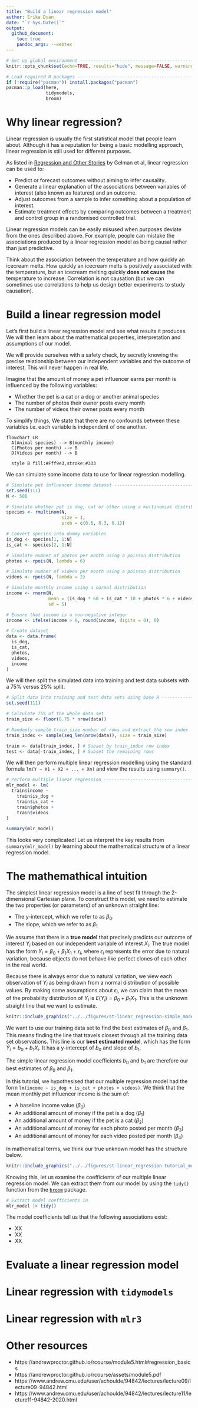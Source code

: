 ```yaml
---
title: "Build a linear regression model"
author: Erika Duan
date: "`r Sys.Date()`"
output:
  github_document:
    toc: true
    pandoc_args: --webtex 
---
```


```r
# Set up global environment ----------------------------------------------------
knitr::opts_chunk$set(echo=TRUE, results="hide", message=FALSE, warning=FALSE)  
```

```r
# Load required R packages -----------------------------------------------------
if (!require("pacman")) install.packages("pacman")
pacman::p_load(here,
               tidymodels,
               broom) 
```

# Why linear regression?    

Linear regression is usually the first statistical model that people learn about. Although it has a reputation for being a basic modelling approach, linear regression is still used for different purposes.   

As listed in [Regression and Other Stories](https://avehtari.github.io/ROS-Examples/) by Gelman et al, linear regression can be used to:   

+ Predict or forecast outcomes without aiming to infer causality.   
+ Generate a linear explanation of the associations between variables of interest (also known as features) and an outcome.    
+ Adjust outcomes from a sample to infer something about a population of interest.    
+ Estimate treatment effects by comparing outcomes between a treatment and control group in a randomised controlled trial.    

Linear regression models can be easily misused when purposes deviate from the ones described above. For example, people can mistake the associations produced by a linear regression model as being causal rather than just predictive.  

Think about the association between the temperature and how quickly an icecream melts. How quickly an icecream melts is positively associated with the temperature, but an icecream melting quickly **does not cause** the temperature to increase. Correlation is not causation (but we can sometimes use correlations to help us design better experiments to study causation).   

# Build a linear regression model 

Let's first build a linear regression model and see what results it produces. We will then learn about the mathematical properties, interpretation and assumptions of our model.      

We will provide ourselves with a safety check, by secretly knowing the precise relationship between our independent variables and the outcome of interest. This will never happen in real life.   

Imagine that the amount of money a pet influencer earns per month is influenced by the following variables:    

+ Whether the pet is a cat or a dog or another animal species       
+ The number of photos their owner posts every month      
+ The number of videos their owner posts every month      

To simplify things, We state that there are no confounds between these variables i.e. each variable is independent of one another.   

```mermaid
flowchart LR  
  A(Animal species) --> B(monthly income) 
  C(Photos per month) --> B
  D(Videos per month) --> B

  style B fill:#Fff9e3,stroke:#333
```

We can simulate some income data to use for linear regression modelling.  

```r
# Simulate pet influencer income dataset ---------------------------------------
set.seed(111)
N <- 500  

# Simulate whether pet is dog, cat or other using a multinomial distribution  
species <- rmultinom(N, 
                     size = 1,
                     prob = c(0.6, 0.3, 0.1))

# Convert species into dummy variables     
is_dog <- species[1, 1:N]
is_cat <- species[2, 1:N]

# Simulate number of photos per month using a poisson distribution 
photos <- rpois(N, lambda = 6)

# Simulate number of videos per month using a poisson distribution
videos <- rpois(N, lambda = 2)

# Simulate monthly income using a normal distribution 
income <- rnorm(N,
                mean = (is_dog * 60 + is_cat * 10 + photos * 6 + videos * 18) + 50,
                sd = 5)

# Ensure that income is a non-negative integer
income <- ifelse(income > 0, round(income, digits = 0), 0)

# Create dataset
data <- data.frame(
  is_dog,
  is_cat,
  photos,
  videos, 
  income
)
```

We will then split the simulated data into training and test data subsets with a 75% versus 25% split.      

```r
# Split data into training and test data sets using base R ---------------------
set.seed(111)

# Calculate 75% of the whole data set
train_size <- floor(0.75 * nrow(data))

# Randomly sample train_size number of rows and extract the row index
train_index <- sample(seq_len(nrow(data)), size = train_size) 

train <- data[train_index, ] # Subset by train_index row index
test <- data[-train_index, ] # Subset the remaining rows
```

We will then perform multiple linear regression modelling using the standard formula `lm(Y ~ X1 + X2 + ... + Xn)` and view the results using `summary()`.    

```r
# Perform multiple linear regression -------------------------------------------
mlr_model <- lm(
  train$income ~ 
    train$is_dog +
    train$is_cat +
    train$photos + 
    train$videos
)

summary(mlr_model)
```

This looks very complicated! Let us interpret the key results from `summary(mlr_model)` by learning about the mathematical structure of a linear regression model.   


# The mathemathical intuition   

The simplest linear regression model is a line of best fit through the 2-dimensional Cartesian plane. To construct this model, we need to estimate the two properties (or parameters) of an unknown straight line:  

+ The y-intercept, which we refer to as $\beta_0$.  
+ The slope, which we refer to as $\beta_1$   

We assume that there is a **true model** that precisely predicts our outcome of interest $Y_i$ based on our independent variable of interest $X_i$. The true model has the form $Y_i = \beta_0 + \beta_1X_1 + \epsilon_i$, where $\epsilon_i$ represents the error due to natural variation, because objects do not behave like perfect clones of each other in the real world.   

Because there is always error due to natural variation, we view each observation of $Y_i$ as being drawn from a normal distribution of possible values. By making some assumptions about $\epsilon_i$, we can claim that the mean of the probability distribution of $Y_i$ is $E(Y_i) = \beta_0 + \beta_1X_1$. This is the unknown straight line that we want to estimate.      

```r
knitr::include_graphics("../../figures/st-linear_regression-simple_model_structure.gif")      
``` 

We want to use our training data set to find the best estimates of $\beta_0$ and $\beta_1$. This means finding the line that travels closest through all the training data set observations. This line is our **best estimated model**, which has the form $\hat Y_i = b_0 + b_1X_i$. It has a y-intercept of $b_0$ and slope of $b_1$.        

The simple linear regression model coefficients $b_0$ and $b_1$ are therefore our best estimates of $\beta_0$ and $\beta_1$.  

In this tutorial, we hypothesised that our multiple regression model had the form `lm(income ~ is_dog + is_cat + photos + videos)`. We think that the mean monthly pet influencer income is the sum of:    

+ A baseline income value ($\beta_0$)   
+ An additional amount of money if the pet is a dog ($\beta_1$)     
+ An additional amount of money if the pet is a cat ($\beta_2$)   
+ An additional amount of money for each photo posted per month ($\beta_3$)  
+ An additional amount of money for each video posted per month ($\beta_4$)  

In mathematical terms, we think our true unknown model has the structure below.    

```r
knitr::include_graphics("../../figures/st-linear_regression-tutorial_model_structure.svg")      
``` 

Knowing this, let us examine the coefficients of our multiple linear regression model. We can extract them from our model by using the `tidy()` function from the [`broom`](https://cran.r-project.org/web/packages/broom/vignettes/broom.html) package.      
```r
# Extract model coefficients in 
mlr_model |> tidy()
```

The model coefficients tell us that the following associations exist:   

+ XX
+ XX
+ XX  


# Evaluate a linear regression model   



# Linear regression with `tidymodels`   


# Linear regression with `mlr3`   


# Other resources     

+ https://andrewproctor.github.io/rcourse/module5.html#regression_basics    
+ https://andrewproctor.github.io/rcourse/assets/module5.pdf   
+ https://www.andrew.cmu.edu/user/achoulde/94842/lectures/lecture09/lecture09-94842.html    
+ https://www.andrew.cmu.edu/user/achoulde/94842/lectures/lecture11/lecture11-94842-2020.html    